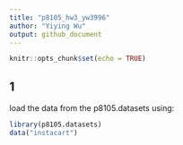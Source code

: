 ```yaml
---
title: "p8105_hw3_yw3996"
author: "Yiying Wu"
output: github_document
---
```


```r
knitr::opts_chunk$set(echo = TRUE)
```

## 1
load the data from the p8105.datasets using:
```r
library(p8105.datasets)
data("instacart")
```

